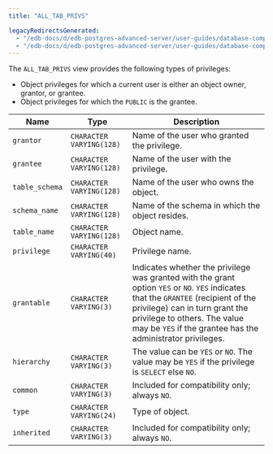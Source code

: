```yaml
---
title: "ALL_TAB_PRIVS"

legacyRedirectsGenerated:
  - "/edb-docs/d/edb-postgres-advanced-server/user-guides/database-compatibility-for-oracle-developers-catalog-views-guide/13/all_tab_privs.html"
  - "/edb-docs/d/edb-postgres-advanced-server/user-guides/database-compatibility-for-oracle-developers-catalog-views-guide/latest/all_tab_privs.html"
---
```


<div id="all_tab_privs" class="registered_link"></div>

The `ALL_TAB_PRIVS` view provides the following types of privileges:

-   Object privileges for which a current user is either an object owner, grantor, or grantee.
-   Object privileges for which the `PUBLIC` is the grantee.

| Name           | Type                     | Description                                                                                                                                                                                                                                                         |
| -------------- | ------------------------ | ------------------------------------------------------------------------------------------------------------------------------------------------------------------------------------------------------------------------------------------------------------------- |
| `grantor`      | `CHARACTER VARYING(128)` | Name of the user who granted the privilege.                                                                                                                                                                                                                         |
| `grantee`      | `CHARACTER VARYING(128)` | Name of the user with the privilege.                                                                                                                                                                                                                                |
| `table_schema` | `CHARACTER VARYING(128)` | Name of the user who owns the object.                                                                                                                                                                                                                               |
| `schema_name`  | `CHARACTER VARYING(128)` | Name of the schema in which the object resides.                                                                                                                                                                                                                     |
| `table_name`   | `CHARACTER VARYING(128)` | Object name.                                                                                                                                                                                                                                                        |
| `privilege`    | `CHARACTER VARYING(40)`  | Privilege name.                                                                                                                                                                                                                                                     |
| `grantable`    | `CHARACTER VARYING(3)`   | Indicates whether the privilege was granted with the grant option `YES` or `NO`. `YES` indicates that the `GRANTEE` (recipient of the privilege) can in turn grant the privilege to others. The value may be `YES` if the grantee has the administrator privileges. |
| `hierarchy`    | `CHARACTER VARYING(3)`   | The value can be `YES` or `NO`. The value may be `YES` if the privilege is `SELECT` else `NO`.                                                                                                                                                                      |
| `common`       | `CHARACTER VARYING(3)`   | Included for compatibility only; always `NO`.                                                                                                                                                                                                                       |
| `type`         | `CHARACTER VARYING(24)`  | Type of object.                                                                                                                                                                                                                                                     |
| `inherited`    | `CHARACTER VARYING(3)`   | Included for compatibility only; always `NO`.                                                                                                                                                                                                                       |

